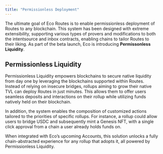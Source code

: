 ```yaml
---
title: "Permissionless Deployment"
---
```


The ultimate goal of Eco Routes is to enable permissionless deployment of Routes to any blockchain. This system has been designed with extreme extensibility, supporting various types of provers and modifications to both the intentsource and inbox contracts, enabling chains to tailor Routes to their liking. As part of the beta launch, Eco is introducing **Permissonless Liquidity**.

## Permissionless Liquidity

Permissionless Liquidity empowers blockchains to secure native liquidity from day one by leveraging the blockchains supported within Routes. Instead of relying on insecure bridges, rollups aiming to grow their native TVL can deploy Routes in just minutes. This allows them to offer users seamless deposits and interactions on their rollup while utilizing funds natively held on their blockchain.

In addition, the system enables the composition of customized actions tailored to the priorities of specific rollups. For instance, a rollup could allow users to bridge USDC and subsequently mint a Genesis NFT, with a single click approval from a chain a user already holds funds on.

When integrated with Eco’s upcoming Accounts, this solution unlocks a fully chain-abstracted experience for any rollup that adopts it, all powered by Permissionless Liquidity.